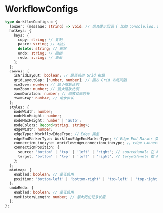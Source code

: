 
# WorkflowConfigs

```ts
type WorkflowConfigs = {
  logger: (message: string) => void; // 信息提示回调 ( 比如 console.log、alert 等 )
  hotkeys: {
    keys: {
      copy: string; // 复制
      paste: string; // 粘贴
      delete: string; // 删除
      undo: string; // 撤销
      redo: string; // 重做
    };
  };
  canvas: {
    isGridLayout: boolean; // 是否启用 Grid 布局
    gridLayoutGap: [number, number]; // 画布 Grid 布局间隔
    minZoom: number; // 最小缩放比例
    maxZoom: number; // 最大缩放比例
    zoomDuration: number; // 缩放动画时长
    zoomStep: number; // 缩放步长
  };
  styles: {
    nodeWidth: number;
    nodeMinHeight: number;
    nodeMaxHeight: number | 'auto';
    nodeColors: Record<string, string>;
    edgeWidth: number;
    edgeType: WorkflowEdgeType; // Edge 类型
    edgeEndMarkerType: WorkflowEdgeEndMarkerType; // Edge End Marker 类型
    connectionLineType: WorkflowEdgeConnectionLineType; // Edge Connection 连接中的类型
    connectionPosition: {
      source: 'bottom' | 'top' | 'left' | 'right'; // sourceHandle 在 Node 上的位置
      target: 'bottom' | 'top' | 'left' | 'right'; // targetHandle 在 Node 上的位置
    };
  };
  minimap: {
    enabled: boolean; // 是否启用
    position: 'bottom-left' | 'bottom-right' | 'top-left' | 'top-right'; // 位置
  };
  undoRedo: {
    enabled: boolean; // 是否启用
    maxHistoryLength: number; // 最大历史记录长度
  };
};
```
